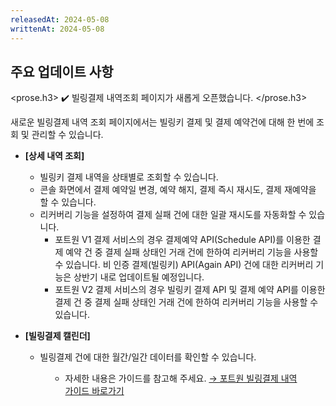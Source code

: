 ```yaml
---
releasedAt: 2024-05-08
writtenAt: 2024-05-08
---
```




## 주요 업데이트 사항

<prose.h3>
  ✔️ 빌링결제 내역조회 페이지가 새롭게 오픈했습니다.
</prose.h3>

새로운 빌링결제 내역 조회 페이지에서는 빌링키 결제 및 결제 예약건에 대해 한 번에 조회 및 관리할 수 있습니다.

- **\[상세 내역 조회]**

  - 빌링키 결제 내역을 상태별로 조회할 수 있습니다.
  - 콘솔 화면에서 결제 예약일 변경, 예약 해지, 결제 즉시 재시도, 결제 재예약을 할 수 있습니다.
  - 리커버리 기능을 설정하여 결제 실패 건에 대한 일괄 재시도를 자동화할 수 있습니다.
    - 포트원 V1 결제 서비스의 경우 결제예약 API(Schedule API)를 이용한 결제 예약 건 중 결제 실패 상태인
    거래 건에 한하여 리커버리 기능을 사용할 수 있습니다. 비 인증 결제(빌링키) API(Again API) 건에 대한
    리커버리 기능은 상반기 내로 업데이트될 예정입니다.
    - 포트원 V2 결제 서비스의 경우 빌링키 결제 API 및 결제 예약 API를 이용한 결제 건 중 결제 실패
    상태인 거래 건에 한하여 리커버리 기능을 사용할 수 있습니다.

  <Figure src={Image1} />

- **\[빌링결제 캘린더]**

  - 빌링결제 건에 대한 월간/일간 데이터를 확인할 수 있습니다.

  <Figure src={Image2} />

  - 자세한 내용은 가이드를 참고해 주세요. [→ 포트원 빌링결제 내역 가이드 바로가기](../../docs/ko/console/guide/billing-payments)
